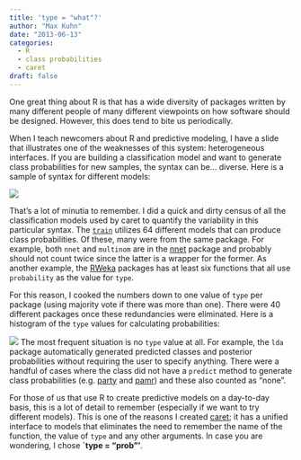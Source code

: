 ```yaml
---
title: 'type = "what"?'
author: "Max Kuhn"
date: "2013-06-13"
categories:
  - R
  - class probabilities
  - caret
draft: false
---
```


One great thing about R is that has a wide diversity of packages written by many different people of many different viewpoints on how software should be designed. However, this does tend to bite us periodically.  

When I teach newcomers about R and predictive modeling, I have a slide that illustrates one of the weaknesses of this system: heterogeneous interfaces. If you are building a classification model and want to generate class probabilities for new samples, the syntax can be... diverse. Here is a sample of syntax for different models:

![](table.png){fig-align="center"}


That's a lot of minutia to remember. I did a quick and dirty census of all the classification models used by caret to quantify the variability in this particular syntax. The [`train`](http://caret.r-forge.r-project.org/training.html) utilizes 64 different models that can produce class probabilities. Of these, many were from the same package. For example, both `nnet` and `multinom` are in the [nnet](http://cran.r-project.org/web/packages/nnet/index.html) package and probably should not count twice since the latter is a wrapper for the former. As another example, the [RWeka](http://cran.r-project.org/web/packages/RWeka/index.html) packages has at least six functions that all use `probability` as the value for `type`. 

For this reason, I cooked the numbers down to one value of `type` per package (using majority vote if there was more than one). There were 40 different packages once these redundancies were eliminated. Here is a histogram of the `type` values for calculating probabilities: 

![](freqs.png){fig-align="center"}
The most frequent situation is no `type` value at all. For example, the `lda` package automatically generated predicted classes and posterior probabilities without requiring the user to specify anything. There were a handful of cases where the class did not have a `predict` method to generate class probabilities (e.g. [party](http://cran.r-project.org/web/packages/party/index.html) and [pamr](http://cran.r-project.org/web/packages/pamr/index.html)) and these also counted as "none".

For those of us that use R to create predictive models on a day-to-day basis, this is a lot of detail to remember (especially if we want to try different models). This is one of the reasons I created [caret](http://cran.r-project.org/web/packages/caret/index.html); it has a unified interface to models that eliminates the need to remember the name of the function, the value of `type` and any other arguments. In case you are wondering, I chose **`type = "prob"'**.  